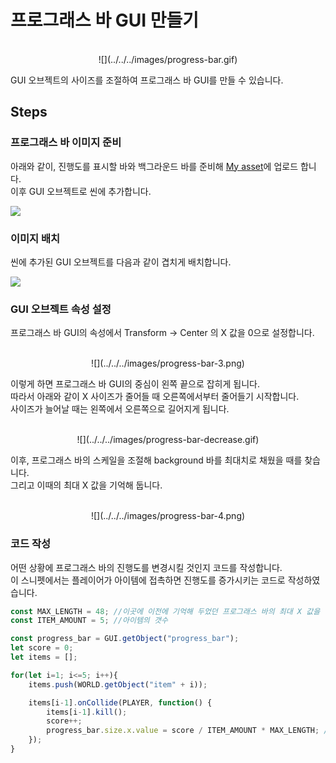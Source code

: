 
# 프로그래스 바 GUI 만들기

<center>
<br/>
![](../../../images/progress-bar.gif)
</center>

GUI 오브젝트의 사이즈를 조절하여 프로그래스 바 GUI를 만들 수 있습니다.  

## Steps

<Steps>

### 프로그래스 바 이미지 준비

아래와 같이, 진행도를 표시할 바와 백그라운드 바를 준비해 [My asset](../engine/operate/left/my-asset.mdx)에 업로드 합니다.  
이후 GUI 오브젝트로 씬에 추가합니다.  

![](../../../images/progress-bar-1.png)

### 이미지 배치

씬에 추가된 GUI 오브젝트를 다음과 같이 겹치게 배치합니다.  

![](../../../images/progress-bar-2.png)

### GUI 오브젝트 속성 설정

프로그래스 바 GUI의 속성에서 Transform -> Center 의 X 값을 0으로 설정합니다.  

<center>
<br/>
![](../../../images/progress-bar-3.png)
<br/>
</center>

이렇게 하면 프로그래스 바 GUI의 중심이 왼쪽 끝으로 잡히게 됩니다.  
따라서 아래와 같이 X 사이즈가 줄어들 때 오른쪽에서부터 줄어들기 시작합니다.  
사이즈가 늘어날 때는 왼쪽에서 오른쪽으로 길어지게 됩니다.  

<center>
<br/>
![](../../../images/progress-bar-decrease.gif)
<br/>
</center>

이후, 프로그래스 바의 스케일을 조절해 background 바를 최대치로 채웠을 때를 찾습니다.  
그리고 이때의 최대 X 값을 기억해 둡니다.  

<center>
<br/>
![](../../../images/progress-bar-4.png)
<br/>
</center>

### 코드 작성

어떤 상황에 프로그래스 바의 진행도를 변경시킬 것인지 코드를 작성합니다.  
이 스니펫에서는 플레이어가 아이템에 접촉하면 진행도를 증가시키는 코드로 작성하였습니다.  

```js showLineNumbers copy filename="progress_bar"
const MAX_LENGTH = 48; //이곳에 이전에 기억해 두었던 프로그래스 바의 최대 X 값을 입력합니다
const ITEM_AMOUNT = 5; //아이템의 갯수

const progress_bar = GUI.getObject("progress_bar");
let score = 0;
let items = [];

for(let i=1; i<=5; i++){
    items.push(WORLD.getObject("item" + i));

    items[i-1].onCollide(PLAYER, function() {
        items[i-1].kill();
        score++;
        progress_bar.size.x.value = score / ITEM_AMOUNT * MAX_LENGTH; //플레이어가 아이템에 접촉할 때마다 프로그래스 바의 사이즈를 키워 진행도를 조절합니다
    });
}
```

</Steps>